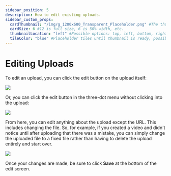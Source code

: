 ---
sidebar_position: 5
description: How to edit existing uploads.
sidebar_custom_props:
  cardThumbnail: "/img/g_1200x600_Transparent_Placeholder.png" #The thumbnail on the category card.
  cardSize: 6 #12 is full size, 6 is 50% width, etc.
  thumbnailLocation: "left" #Possible options: top, left, bottom, right, none
  tileColor: "blue" #Placeholder tiles until thumbnail is ready, possible options: blue, cream, darkpurple, lightpurple, mauve, orange, pink, none
---

# Editing Uploads

To edit an upload, you can click the edit button on the upload itself:

![](/img/en/category-uploading18.png)

Or, you can click the edit button in the three-dot menu without clicking into the upload:

![](/img/en/category-uploading19.png)

From here, you can edit anything about the upload except the URL. This includes changing the file. So, for example, if you created a video and didn't notice until after uploading that there was a mistake, you can simply change the uploaded file to a fixed file rather than having to delete the upload entirely and start over.

![](/img/en/category-uploading20.png)

Once your changes are made, be sure to click **Save** at the bottom of the edit screen.
